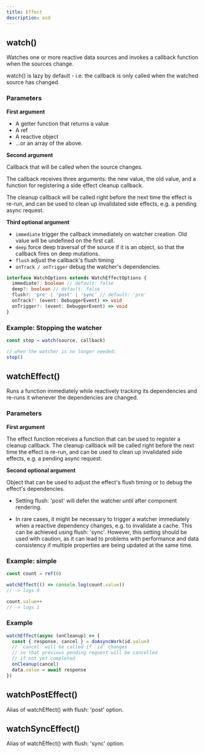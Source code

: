 ```yaml
---
title: Effect
description: asd
---
```


## watch()

Watches one or more reactive data sources and invokes a callback function when the sources change.

watch() is lazy by default - i.e. the callback is only called when the watched source has changed.

### Parameters 

**First argument**

- A getter function that returns a value
- A ref
- A reactive object
- ...or an array of the above.

**Second argument**

Callback that will be called when the source changes.

The callback receives three arguments: the new value, the old value, and a function for registering a side effect cleanup callback. 

The cleanup callback will be called right before the next time the effect is re-run, and can be used to clean up invalidated side effects, e.g. a pending async request.

**Third optional argument**

- `immediate` trigger the callback immediately on watcher creation. Old value will be undefined on the first call.
- `deep` force deep traversal of the source if it is an object, so that the callback fires on deep mutations.
- `flush` adjust the callback's flush timing
- `onTrack / onTrigger` debug the watcher's dependencies.

```ts
interface WatchOptions extends WatchEffectOptions {
  immediate?: boolean // default: false
  deep?: boolean // default: false
  flush?: 'pre' | 'post' | 'sync' // default: 'pre'
  onTrack?: (event: DebuggerEvent) => void
  onTrigger?: (event: DebuggerEvent) => void
}
```



### Example: Stopping the watcher

```js
const stop = watch(source, callback)

// when the watcher is no longer needed:
stop()
```

## watchEffect()

Runs a function immediately while reactively tracking its dependencies and re-runs it whenever the dependencies are changed.

### Parameters 

**First argument**

The effect function receives a function that can be used to register a cleanup callback. The cleanup callback will be called right before the next time the effect is re-run, and can be used to clean up invalidated side effects, e.g. a pending async request.

**Second optional argument**

Object that can be used to adjust the effect's flush timing or to debug the effect's dependencies.

- Setting flush: 'post' will defer the watcher until after component rendering.

- In rare cases, it might be necessary to trigger a watcher immediately when a reactive dependency changes, e.g. to invalidate a cache. This can be achieved using flush: 'sync'. However, this setting should be used with caution, as it can lead to problems with performance and data consistency if multiple properties are being updated at the same time.

### Example: simple

```js
const count = ref(0)

watchEffect(() => console.log(count.value))
// -> logs 0

count.value++
// -> logs 1
```

### Example

```js
watchEffect(async (onCleanup) => {
  const { response, cancel } = doAsyncWork(id.value)
  // `cancel` will be called if `id` changes
  // so that previous pending request will be cancelled
  // if not yet completed
  onCleanup(cancel)
  data.value = await response
})
```


## watchPostEffect()

Alias of watchEffect() with flush: 'post' option.

## watchSyncEffect()

Alias of watchEffect() with flush: 'sync' option.
